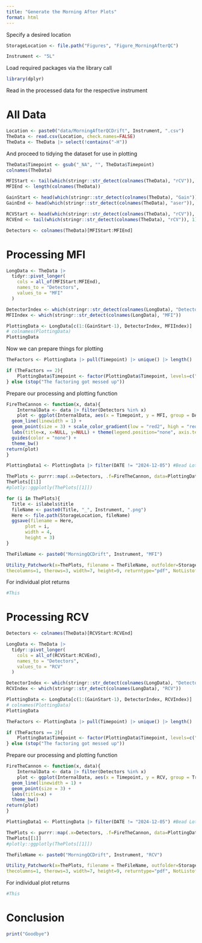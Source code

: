```yaml
---
title: "Generate the Morning After Plots"
format: html
---
```



Specify a desired location

```r
StorageLocation <- file.path("Figures", "Figure_MorningAfterQC")

Instrument <- "5L"
```

Load required packages via the library call 

```r
library(dplyr)
```

Read in the processed data for the respective instrument

# All Data

```r
Location <- paste0("data/MorningAfterQCDrift", Instrument, ".csv")
TheData <- read.csv(Location, check.names=FALSE)
TheData <- TheData |> select(!contains("-H"))
```

And proceed to tidying the dataset for use in plotting

```r
TheData$Timepoint <- gsub("_NA", "", TheData$Timepoint)
colnames(TheData)

MFIStart <- tail(which(stringr::str_detect(colnames(TheData), "rCV")), 1) + 1
MFIEnd <- length(colnames(TheData))

GainStart <- head(which(stringr::str_detect(colnames(TheData), "Gain")), 1)
GainEnd <- head(which(stringr::str_detect(colnames(TheData), "aser")), 1)-1

RCVStart <- head(which(stringr::str_detect(colnames(TheData), "rCV")), 1)
RCVEnd <- tail(which(stringr::str_detect(colnames(TheData), "rCV")), 1)

Detectors <- colnames(TheData)[MFIStart:MFIEnd]
```

# Processing MFI

```r
LongData <- TheData |>
  tidyr::pivot_longer(
    cols = all_of(MFIStart:MFIEnd),
    names_to = "Detectors",
    values_to = "MFI"
  )

DetectorIndex <- which(stringr::str_detect(colnames(LongData), "Detectors"))
MFIIndex <- which(stringr::str_detect(colnames(LongData), "MFI"))

PlottingData <- LongData[c(1:(GainStart-1), DetectorIndex, MFIIndex)]
# colnames(PlottingData)
PlottingData
```

Now we can prepare things for plotting 

```r
TheFactors <- PlottingData |> pull(Timepoint) |> unique() |> length()

if (TheFactors == 2){
    PlottingData$Timepoint <- factor(PlottingData$Timepoint, levels=c("After", "Before"))
} else (stop("The factoring got messed up"))
```

Prepare our processing and plotting function

```r
FireTheCannon <- function(x, data){
    InternalData <- data |> filter(Detectors %in% x)
    plot <- ggplot(InternalData, aes(x = Timepoint, y = MFI, group = DATE, color = TimeDifference)) +
  geom_line(linewidth = 1) +
  geom_point(size = 3) + scale_color_gradient(low = "red2", high = "red4") + 
  labs(title=x, x=NULL, y=NULL) + theme(legend.position="none", axis.text.x = element_text(angle = 45, hjust = 1)) +
  guides(color = "none") +
  theme_bw()
return(plot)
}
```

```r
PlottingData1 <- PlottingData |> filter(DATE != "2024-12-05") #Bead Lot Switch Date

ThePlots <- purrr::map(.x=Detectors, .f=FireTheCannon, data=PlottingData1)
ThePlots[[1]]
#plotly::ggplotly(ThePlots[[1]])

for (i in ThePlots){
  Title <- i$labels$title
  fileName <- paste0(Title, "_", Instrument, ".png")
  Here <- file.path(StorageLocation, fileName)
  ggsave(filename = Here, 
       plot = i,
       width = 4, 
       height = 3)
}

TheFileName <- paste0("MorningQCDrift", Instrument, "MFI")

Utility_Patchwork(x=ThePlots, filename = TheFileName, outfolder=StorageLocation,
thecolumns=1, therows=3, width=7, height=9, returntype="pdf", NotListofList = TRUE)
```

For individual plot returns

```r
#This
```

# Processing RCV

```r
Detectors <- colnames(TheData)[RCVStart:RCVEnd]

LongData <- TheData |>
  tidyr::pivot_longer(
    cols = all_of(RCVStart:RCVEnd),
    names_to = "Detectors",
    values_to = "RCV"
  )

DetectorIndex <- which(stringr::str_detect(colnames(LongData), "Detectors"))
RCVIndex <- which(stringr::str_detect(colnames(LongData), "RCV"))

PlottingData <- LongData[c(1:(GainStart-1), DetectorIndex, RCVIndex)]
# colnames(PlottingData)
PlottingData
```

```r
TheFactors <- PlottingData |> pull(Timepoint) |> unique() |> length()

if (TheFactors == 2){
    PlottingData$Timepoint <- factor(PlottingData$Timepoint, levels=c("After", "Before"))
} else (stop("The factoring got messed up"))
```

Prepare our processing and plotting function

```r
FireTheCannon <- function(x, data){
    InternalData <- data |> filter(Detectors %in% x)
    plot <- ggplot(InternalData, aes(x = Timepoint, y = RCV, group = Tracker, color = TimeDifference)) +
  geom_line(linewidth = 1) +
  geom_point(size = 3) + 
  labs(title=x) +
  theme_bw()
return(plot)
}
```

```r
PlottingData1 <- PlottingData |> filter(DATE != "2024-12-05") #Bead Lot Switch Date

ThePlots <- purrr::map(.x=Detectors, .f=FireTheCannon, data=PlottingData1)
ThePlots[[1]]
#plotly::ggplotly(ThePlots[[1]])

TheFileName <- paste0("MorningQCDrift", Instrument, "RCV")

Utility_Patchwork(x=ThePlots, filename = TheFileName, outfolder=StorageLocation,
thecolumns=1, therows=3, width=7, height=9, returntype="pdf", NotListofList = TRUE)
```

For individual plot returns

```r
#This
```

# Conclusion

```r
print("Goodbye")
```

